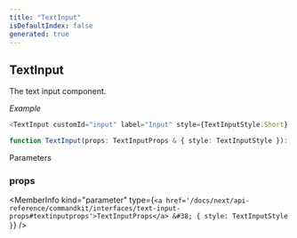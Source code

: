 ```yaml
---
title: "TextInput"
isDefaultIndex: false
generated: true
---
```



<!-- This file was generated from the CommandKit source. Do not modify. Instead, re-run the "docgen" script -->


## TextInput

<GenerationInfo sourceFile="packages/commandkit/src/components/v1/modal/Modal.ts" sourceLine="88" packageName="commandkit" />

The text input component.



*Example*

```ts
<TextInput customId="input" label="Input" style={TextInputStyle.Short} />
```

```ts title="Signature"
function TextInput(props: TextInputProps & { style: TextInputStyle }): CommandKitElement<'text-input'>
```
Parameters

### props

<MemberInfo kind="parameter" type={`<a href='/docs/next/api-reference/commandkit/interfaces/text-input-props#textinputprops'>TextInputProps</a> &#38; { style: TextInputStyle }`} />

